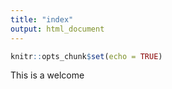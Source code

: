 ```yaml
---
title: "index"
output: html_document
---
```


```r
knitr::opts_chunk$set(echo = TRUE)
```
This is a welcome
